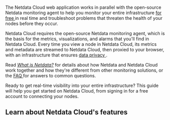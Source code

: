 <!--
title: "Netdata Cloud"
description: "Netdata Cloud is real-time visibility for entire infrastructures. View key metrics, insightful charts, and active alarms from all your nodes."
custom_edit_url: "https://github.com/netdata/netdata/blob/master/docs/cloud/cloud.mdx"
learn_status: "Published"
learn_topic_type: "Concepts"
learn_rel_path: "Getting Started"
-->


The Netdata Cloud web application works in parallel with the open-source Netdata monitoring agent to help you monitor your entire infrastructure [for free <RiExternalLinkLine className="inline-block"
/>](https://netdata.cloud/pricing/) in real time and troubleshoot problems that threaten the health of your
nodes before they occur.

Netdata Cloud requires the open-source Netdata monitoring agent, which is the basis for the metrics,
visualizations, and alarms that you'll find in Netdata Cloud. Every time you view a node in Netdata Cloud, its metrics
and metadata are streamed to Netdata Cloud, then proxied to your browser, with an infrastructure that ensures [data
privacy <RiExternalLinkLine className="inline-block" />](https://netdata.cloud/privacy/).


Read [_What is Netdata?_](https://github.com/netdata/netdata/blob/master/docs/overview/what-is-netdata.md) for details about how Netdata and Netdata Cloud work together
and how they're different from other monitoring solutions, or the
[FAQ <RiExternalLinkLine className="inline-block" />](https://community.netdata.cloud/tags/c/general/29/faq) for answers to common questions.

<Grid columns="1" className="mb-16">
  <Box 
    to="https://github.com/netdata/netdata/blob/master/docs/cloud/get-started" 
    title="Get started with Netdata Cloud"
    cta="Go"
    image={true}>
    Ready to get real-time visibility into your entire infrastructure? This guide will help you get started on Netdata Cloud, from signing in for a free account to connecting your nodes.
  </Box>
</Grid>

## Learn about Netdata Cloud's features

<Grid columns="2">
  <Box
    title="Spaces and War Rooms">
    <BoxList>
      <BoxListItem to="https://github.com/netdata/netdata/blob/master/docs/cloud/spaces.md" title="Spaces" />
      <BoxListItem to="https://github.com/netdata/netdata/blob/master/docs/cloud/war-rooms.md" title="War Rooms" />
    </BoxList>
  </Box>
  <Box
    title="Dashboards">
    <BoxList>
      <BoxListItem to="https://github.com/netdata/netdata/blob/master/docs/cloud/visualize/overview.md" title="Overview" />
      <BoxListItem to="https://github.com/netdata/netdata/blob/master/docs/cloud/visualize/nodes.md" title="Nodes view" />
      <BoxListItem to="https://github.com/netdata/netdata/blob/master/docs/cloud/visualize/kubernetes.md" title="Kubernetes" />
      <BoxListItem to="https://github.com/netdata/netdata/blob/master/docs/cloud/visualize/dashboards.md" title="Create new dashboards" />
    </BoxList>
  </Box>
  <Box
    title="Alerts and notifications">
    <BoxList>
      <BoxListItem to="https://github.com/netdata/netdata/blob/master/docs/cloud/alerts-notifications/view-active-alerts.mdx" title="View active alerts" />
      <BoxListItem to="https://github.com/netdata/netdata/blob/master/docs/cloud/alerts-notifications/smartboard.mdx" title="Alerts Smartboard" />
      <BoxListItem to="https://github.com/netdata/netdata/blob/master/docs/cloud/alerts-notifications/notifications.mdx" title="Alert notifications" />
    </BoxList>
  </Box>
  <Box
    title="Troubleshooting with Netdata Cloud">
    <BoxListItem to="https://github.com/netdata/netdata/blob/master/docs/cloud/insights/metric-correlations.md" title="Metric Correlations" />
    <BoxListItem to="https://github.com/netdata/netdata/blob/master/docs/cloud/insights/anomaly-advisor.mdx" title="Anomaly Advisor" />
  </Box>
  <Box
    title="Management and settings">
    <BoxList>
      <BoxListItem to="https://github.com/netdata/netdata/blob/master/docs/cloud/manage/sign-in.mdx" title="Sign in with email, Google, or GitHub" />
      <BoxListItem to="https://github.com/netdata/netdata/blob/master/docs/cloud/manage/invite-your-team.md" title="Invite your team" />
      <BoxListItem to="https://github.com/netdata/netdata/blob/master/docs/cloud/manage/themes.md" title="Choose your Netdata Cloud theme" />
      <BoxListItem to="https://github.com/netdata/netdata/blob/master/docs/cloud/manage/role-based-access.md" title="Role-Based Access" />
    </BoxList>
  </Box>
</Grid>
